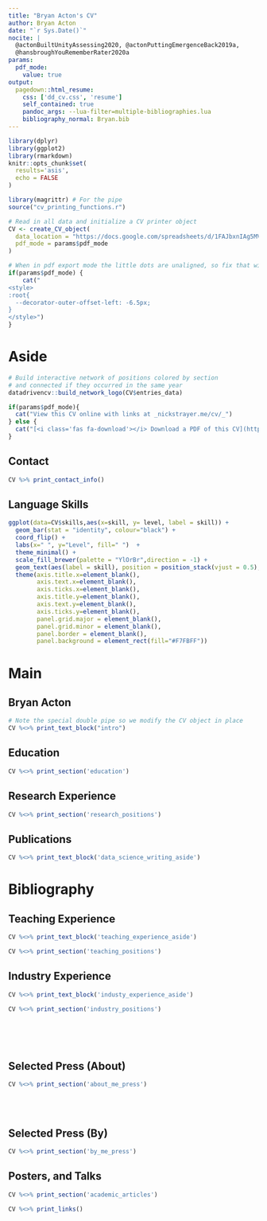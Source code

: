```yaml
---
title: "Bryan Acton's CV"
author: Bryan Acton
date: "`r Sys.Date()`"
nocite: | 
  @actonBuiltUnityAssessing2020, @actonPuttingEmergenceBack2019a, 
  @hansbroughYouRememberRater2020a
params:
  pdf_mode:
    value: true
output:
  pagedown::html_resume:
    css: ['dd_cv.css', 'resume']
    self_contained: true
    pandoc_args: --lua-filter=multiple-bibliographies.lua
    bibliography_normal: Bryan.bib
---
```


```r
library(dplyr)
library(ggplot2)
library(rmarkdown)
knitr::opts_chunk$set(
  results='asis', 
  echo = FALSE
)

library(magrittr) # For the pipe
source("cv_printing_functions.r")

# Read in all data and initialize a CV printer object
CV <- create_CV_object(
  data_location = "https://docs.google.com/spreadsheets/d/1FAJbxnIAg5MVLFvW-y54K6KNwBmGsfsJQY5EIrIlUYw",  
  pdf_mode = params$pdf_mode
)

```


```r
# When in pdf export mode the little dots are unaligned, so fix that with some conditional CSS.
if(params$pdf_mode) {
    cat("
<style>
:root{
  --decorator-outer-offset-left: -6.5px;
}
</style>")
}
```


Aside
================================================================================

```r
# Build interactive network of positions colored by section
# and connected if they occurred in the same year
datadrivencv::build_network_logo(CV$entries_data)
```


```r
if(params$pdf_mode){
  cat("View this CV online with links at _nickstrayer.me/cv/_")
} else {
  cat("[<i class='fas fa-download'></i> Download a PDF of this CV](https://github.com/nstrayer/cv/raw/master/strayer_cv.pdf)")
}
```

Contact {#contact}
--------------------------------------------------------------------------------

```r
CV %>% print_contact_info()
```



Language Skills {#skills}
--------------------------------------------------------------------------------

```r
ggplot(data=CV$skills,aes(x=skill, y= level, label = skill)) + 
  geom_bar(stat = "identity", colour="black") +
  coord_flip() +
  labs(x=" ", y="Level", fill=" ")  +
  theme_minimal() +
  scale_fill_brewer(palette = "YlOrBr",direction = -1) +
  geom_text(aes(label = skill), position = position_stack(vjust = 0.5), color = "white",  size=14) +
  theme(axis.title.x=element_blank(),
        axis.text.x=element_blank(),
        axis.ticks.x=element_blank(),
        axis.title.y=element_blank(),
        axis.text.y=element_blank(),
        axis.ticks.y=element_blank(),
        panel.grid.major = element_blank(),
        panel.grid.minor = element_blank(),
        panel.border = element_blank(),
        panel.background = element_rect(fill="#F7FBFF"))
```



Main
================================================================================

Bryan Acton {#title}
--------------------------------------------------------------------------------

```r
# Note the special double pipe so we modify the CV object in place
CV %<>% print_text_block("intro") 
```



Education {data-icon=graduation-cap data-concise=true}
--------------------------------------------------------------------------------

```r
CV %<>% print_section('education')
```



Research Experience {data-icon=laptop}
--------------------------------------------------------------------------------

```r
CV %<>% print_section('research_positions')
```

Publications {data-icon=chart-line}
--------------------------------------------------------------------------------

::: aside
```r
CV %<>% print_text_block('data_science_writing_aside')
```
:::

# Bibliography{-}
\setlength{\parindent}{-0.2in}
\setlength{\leftskip}{0.2in}
\noindent
<div id = "refs_normal"></div>
\setlength{\parindent}{0in}
\setlength{\leftskip}{0in}
\setlength{\parskip}{0pt}


Teaching Experience {data-icon=chalkboard-teacher}
--------------------------------------------------------------------------------

::: aside
```r
CV %<>% print_text_block('teaching_experience_aside')
```
:::

```r
CV %<>% print_section('teaching_positions')
```


Industry Experience {data-icon=suitcase}
--------------------------------------------------------------------------------

::: aside
```r
CV %<>% print_text_block('industy_experience_aside')
```
:::

```r
CV %<>% print_section('industry_positions')
```

<!-- These breaks just force a new page so section doesnt get cut off -->
<br>
<br>
<br>

Selected Press (About)  {data-icon=newspaper}
--------------------------------------------------------------------------------

```r
CV %<>% print_section('about_me_press')
```


<br>
<br>


Selected Press (By)  {data-icon=newspaper}
--------------------------------------------------------------------------------

```r
CV %<>% print_section('by_me_press')
```



Posters, and Talks {data-icon=book}
--------------------------------------------------------------------------------

```r
CV %<>% print_section('academic_articles')
```



```r
CV %<>% print_links()
```

